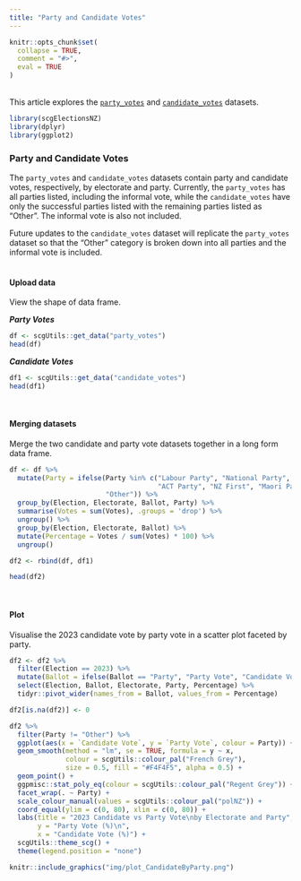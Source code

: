 ```yaml
---
title: "Party and Candidate Votes"
---
```

```{=html}
<style>
  .content p {
    margin-top: 30px !important;
  }

  details {
    margin-bottom: 40px;
  }
</style>
```
```r
knitr::opts_chunk$set(
  collapse = TRUE,
  comment = "#>",
  eval = TRUE
)
```
<br>
This article explores the [`party_votes`](https://sarahcgall.github.io/scgElectionsNZ/reference/party_votes.html) and [`candidate_votes`](https://sarahcgall.github.io/scgElectionsNZ/reference/candidate_votes.html) datasets.
<br>

```r
library(scgElectionsNZ)
library(dplyr)
library(ggplot2)
```
### Party and Candidate Votes
The `party_votes` and `candidate_votes` datasets contain party and candidate votes, respectively, by electorate and party. Currently, the `party_votes` has all parties listed, including the informal vote, while the `candidate_votes` have only the successful parties listed with the remaining parties listed as "Other". The informal vote is also not included.

Future updates to the `candidate_votes` dataset will replicate the `party_votes` dataset so that the "Other" category is broken down into all parties and the informal vote is included.
<br>
<br>

#### Upload data
View the shape of data frame.

***Party Votes***
```r
df <- scgUtils::get_data("party_votes")
head(df)
```

***Candidate Votes***
```r
df1 <- scgUtils::get_data("candidate_votes")
head(df1)
```
<br>

#### Merging datasets
Merge the two candidate and party vote datasets together in a long form data frame.
```r
df <- df %>%
  mutate(Party = ifelse(Party %in% c("Labour Party", "National Party", "Green Party",
                                     "ACT Party", "NZ First", "Maori Party"), Party,
                        "Other")) %>%
  group_by(Election, Electorate, Ballot, Party) %>%
  summarise(Votes = sum(Votes), .groups = 'drop') %>%
  ungroup() %>%
  group_by(Election, Electorate, Ballot) %>%
  mutate(Percentage = Votes / sum(Votes) * 100) %>%
  ungroup()

df2 <- rbind(df, df1)

head(df2)
```
<br>

#### Plot
Visualise the 2023 candidate vote by party vote in a scatter plot faceted by party.
```r
df2 <- df2 %>%
  filter(Election == 2023) %>%
  mutate(Ballot = ifelse(Ballot == "Party", "Party Vote", "Candidate Vote")) %>%
  select(Election, Ballot, Electorate, Party, Percentage) %>%
  tidyr::pivot_wider(names_from = Ballot, values_from = Percentage)

df2[is.na(df2)] <- 0

df2 %>%
  filter(Party != "Other") %>%
  ggplot(aes(x = `Candidate Vote`, y = `Party Vote`, colour = Party)) +
  geom_smooth(method = "lm", se = TRUE, formula = y ~ x,
              colour = scgUtils::colour_pal("French Grey"),
              size = 0.5, fill = "#F4F4F5", alpha = 0.5) +
  geom_point() +
  ggpmisc::stat_poly_eq(colour = scgUtils::colour_pal("Regent Grey")) +
  facet_wrap(. ~ Party) +
  scale_colour_manual(values = scgUtils::colour_pal("polNZ")) +
  coord_equal(ylim = c(0, 80), xlim = c(0, 80)) +
  labs(title = "2023 Candidate vs Party Vote\nby Electorate and Party",
       y = "Party Vote (%)\n",
       x = "Candidate Vote (%)") +
  scgUtils::theme_scg() +
  theme(legend.position = "none")
```
```r
knitr::include_graphics("img/plot_CandidateByParty.png")
```
